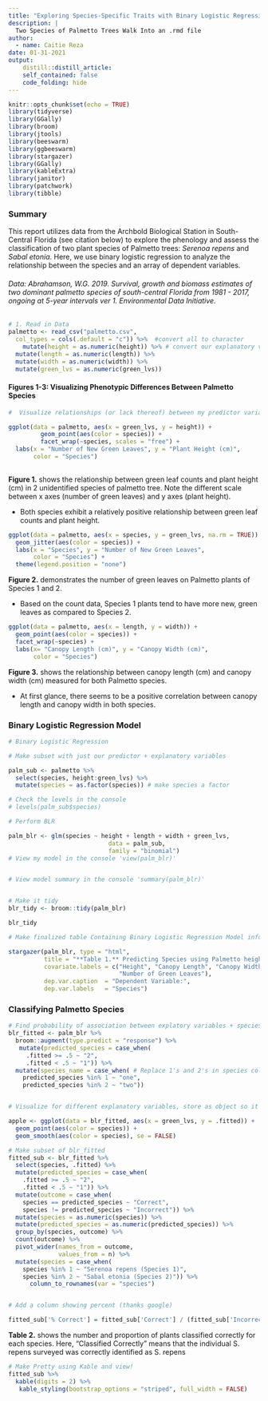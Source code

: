 ```yaml
---
title: "Exploring Species-Specific Traits with Binary Logistic Regression"
description: |
  Two Species of Palmetto Trees Walk Into an .rmd file
author:
  - name: Caitie Reza
date: 01-31-2021
output:
    distill::distill_article:
    self_contained: false
    code_folding: hide
---
```


```r
knitr::opts_chunk$set(echo = TRUE)
library(tidyverse)
library(GGally)
library(broom)
library(jtools)
library(beeswarm)
library(ggbeeswarm)
library(stargazer)
library(GGally)
library(kableExtra)
library(janitor)
library(patchwork)
library(tibble)
```

### Summary 

This report utilizes data from the Archbold Biological Station in South-Central Florida (see citation below) to explore the phenology and assess the classification of two plant species of Palmetto trees: *Serenoa repens* and *Sabal etonia*.  Here, we use binary logistic regression to analyze the relationship between the species and an array of dependent variables.  


###### Data: Abrahamson, W.G. 2019. Survival, growth and biomass estimates of two dominant palmetto species of south-central Florida from 1981 - 2017, ongoing at 5-year intervals ver 1. Environmental Data Initiative. 

```r
# 1. Read in Data
palmetto <- read_csv("palmetto.csv", 
  col_types = cols(.default = "c")) %>%  #convert all to character
    mutate(height = as.numeric(height)) %>% # convert our explanatory variables to numeric
  mutate(length = as.numeric(length)) %>% 
  mutate(width = as.numeric(width)) %>% 
  mutate(green_lvs = as.numeric(green_lvs))


```

#### **Figures 1-3**: Visualizing Phenotypic Differences Between Palmetto Species 

```r
#  Visualize relationships (or lack thereof) between my predictor variables to see if I spot any patterns

ggplot(data = palmetto, aes(x = green_lvs, y = height)) +
         geom_point(aes(color = species)) +
         facet_wrap(~species, scales = "free") +
  labs(x = "Number of New Green Leaves", y = "Plant Height (cm)",
       color = "Species")
  


```
**Figure 1.** shows the relationship between green leaf counts and plant height (cm) in 2 unidentified species of palmetto tree. Note the different scale between x axes (number of green leaves) and y axes (plant height). 

- Both species exhibit a relatively positive relationship between green leaf counts and plant height.


```r

ggplot(data = palmetto, aes(x = species, y = green_lvs, na.rm = TRUE)) +
  geom_jitter(aes(color = species)) +
  labs(x = "Species", y = "Number of New Green Leaves",
       color = "Species") +
  theme(legend.position = "none") 

```

**Figure 2.** demonstrates the number of green leaves on Palmetto plants of Species 1 and 2.

- Based on the count data, Species 1 plants tend to have more new, green leaves as compared to Species 2.

```r

ggplot(data = palmetto, aes(x = length, y = width)) +
  geom_point(aes(color = species)) +
  facet_wrap(~species) +
  labs(x= "Canopy Length (cm)", y = "Canopy Width (cm)",
       color = "Species")

```


**Figure 3.** shows the relationship between canopy length (cm) and canopy width (cm) measured for both Palmetto species.

- At first glance, there seems to be a positive correlation between canopy length and canopy width in both species.  



### Binary Logistic Regression Model

<div align="center"> 
```r

# Binary Logistic Regression

# Make subset with just our predictor + explanatory variables

palm_sub <- palmetto %>% 
  select(species, height:green_lvs) %>% 
  mutate(species = as.factor(species)) # make species a factor

# Check the levels in the console 
# levels(palm_sub$species)

# Perform BLR

palm_blr <- glm(species ~ height + length + width + green_lvs, 
                            data = palm_sub, 
                            family = "binomial")
# View my model in the console 'view(palm_blr)'


# View model summary in the console 'summary(palm_blr)'


# Make it tidy
blr_tidy <- broom::tidy(palm_blr)

blr_tidy

# Make finalized table Containing Binary Logistic Regression Model information

stargazer(palm_blr, type = "html",
          title = "**Table 1.** Predicting Species using Palmetto height, canopy length, canopy width, and Leaf Count",
          covariate.labels = c("Height", "Canopy Length", "Canopy Width",
                               "Number of Green Leaves"),
          dep.var.caption  = "Dependent Variable:",
          dep.var.labels   = "Species")

```
</div> 

### Classifying Palmetto Species 


```r

# Find probability of association between explatory variables + species
blr_fitted <- palm_blr %>% 
  broom::augment(type.predict = "response") %>% 
   mutate(predicted_species = case_when(
     .fitted >= .5 ~ "2",
     .fitted < .5 ~ "1")) %>% 
  mutate(species_name = case_when( # Replace 1's and 2's in species column with species names, for clarity and to make them characters
    predicted_species %in% 1 ~ "one",
    predicted_species %in% 2 ~ "two"))


# Visualize for different explanatory variables, store as object so it doesn't come up in html

apple <- ggplot(data = blr_fitted, aes(x = green_lvs, y = .fitted)) +
  geom_point(aes(color = species)) +
  geom_smooth(aes(color = species), se = FALSE)


```




    
```r

# Make subset of blr_fitted
fitted_sub <- blr_fitted %>% 
  select(species, .fitted) %>% 
  mutate(predicted_species = case_when(
    .fitted >= .5 ~ "2",
    .fitted < .5 ~ "1")) %>% 
  mutate(outcome = case_when(
    species == predicted_species ~ "Correct",
    species != predicted_species ~ "Incorrect")) %>% 
  mutate(species = as.numeric(species)) %>% 
  mutate(predicted_species = as.numeric(predicted_species)) %>% 
  group_by(species, outcome) %>% 
  count(outcome) %>% 
  pivot_wider(names_from = outcome,
              values_from = n) %>% 
  mutate(species = case_when(
    species %in% 1 ~ "Serenoa repens (Species 1)",
    species %in% 2 ~ "Sabal etonia (Species 2)")) %>% 
      column_to_rownames(var = "species")


# Add a column showing percent (thanks google)

fitted_sub['% Correct'] = fitted_sub['Correct'] / (fitted_sub['Incorrect'] + fitted_sub['Correct']) * 100


```




**Table 2.** shows the number and proportion of plants classified correctly for each species. Here, "Classified Correctly" means that the individual S. repens surveyed was correctly identified as S. repens 
```r

# Make Pretty using Kable and view!
fitted_sub %>% 
  kable(digits = 2) %>% 
   kable_styling(bootstrap_options = "striped", full_width = FALSE)

```
